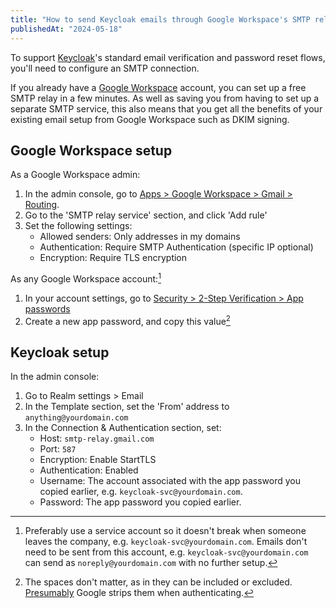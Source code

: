 ```yaml
---
title: "How to send Keycloak emails through Google Workspace's SMTP relay"
publishedAt: "2024-05-18"
---
```



To support [Keycloak](https://www.keycloak.org/)'s standard email verification and password reset flows, you'll need to configure an SMTP connection.

If you already have a [Google Workspace](https://workspace.google.com/) account, you can set up a free SMTP relay in a few minutes. As well as saving you from having to set up a separate SMTP service, this also means that you get all the benefits of your existing email setup from Google Workspace such as DKIM signing.

## Google Workspace setup

As a Google Workspace admin:

1. In the admin console, go to [Apps > Google Workspace > Gmail > Routing](https://admin.google.com/ac/apps/gmail/routing).
2. Go to the 'SMTP relay service' section, and click 'Add rule'
3. Set the following settings:
    - Allowed senders: Only addresses in my domains
    - Authentication: Require SMTP Authentication (specific IP optional)
    - Encryption: Require TLS encryption

As any Google Workspace account:[^1]

1. In your account settings, go to [Security > 2-Step Verification > App passwords](https://myaccount.google.com/apppasswords)
2. Create a new app password, and copy this value[^2]

## Keycloak setup

In the admin console:

1. Go to Realm settings > Email
2. In the Template section, set the 'From' address to `anything@yourdomain.com`
3. In the Connection & Authentication section, set:
    - Host: `smtp-relay.gmail.com`
    - Port: `587`
    - Encryption: Enable StartTLS
    - Authentication: Enabled
    - Username: The account associated with the app password you copied earlier, e.g. `keycloak-svc@yourdomain.com`.
    - Password: The app password you copied earlier.

[^1]: Preferably use a service account so it doesn't break when someone leaves the company, e.g. `keycloak-svc@yourdomain.com`. Emails don't need to be sent from this account, e.g. `keycloak-svc@yourdomain.com` can send as `noreply@yourdomain.com` with no further setup.
[^2]: The spaces don't matter, as in they can be included or excluded. [Presumably](https://security.stackexchange.com/questions/10750/how-does-google-not-care-about-spaces-in-application-specific-passwords) Google strips them when authenticating.